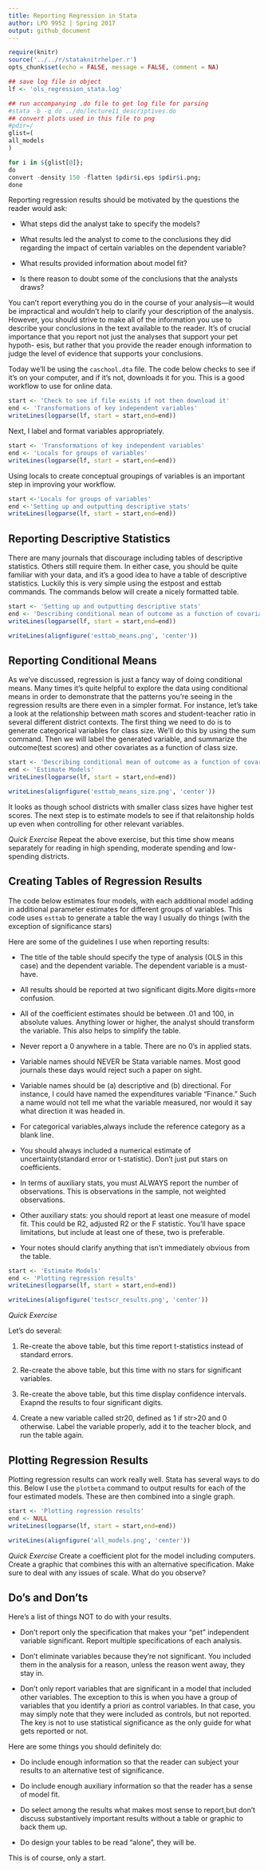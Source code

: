 ```yaml
---
title: Reporting Regression in Stata 
author: LPO 9952 | Spring 2017
output: github_document
---
```

  
```r
require(knitr)
source('../../r/stataknitrhelper.r')
opts_chunk$set(echo = FALSE, message = FALSE, comment = NA)
```


```r
## save log file in object
lf <- 'ols_regression_stata.log'
```


```r
## run accompanying .do file to get log file for parsing
#stata -b -q do ../do/lecture11_descriptives.do
## convert plots used in this file to png
#pdir=/
glist=(
all_models
)

for i in ${glist[@]};
do
convert -density 150 -flatten $pdir$i.eps $pdir$i.png;
done
```

Reporting regression results should be motivated by the questions the reader would ask:

- What steps did the analyst take to specify the models?

- What results led the analyst to come to the conclusions they did regarding the impact of certain variables on the dependent variable?

- What results provided information about model fit?

- Is there reason to doubt some of the conclusions that the analysts draws?

You can’t report everything you do in the course of your analysis—it would be impractical and wouldn’t help to clarify your description of the analysis. However, you should strive to make all of the information you use to describe your conclusions in the text available to the reader.
It’s of crucial importance that you report not just the analyses that support your pet hypoth- esis, but rather that you provide the reader enough information to judge the level of evidence that supports your conclusions.

Today we'll be using the `caschool.dta` file. The code below checks to see if it's on your computer, and if it's not, downloads it for you. This is a good workflow to use for online data. 

```r
start <- 'Check to see if file exists if not then download it'
end <- 'Transformations of key independent variables'
writeLines(logparse(lf, start = start,end=end))
``` 

Next, I label and format variables appropriately. 

```r
start <- 'Transformations of key independent variables'
end <- 'Locals for groups of variables'
writeLines(logparse(lf, start = start,end=end))
```

Using locals to create conceptual groupings of variables is an important step in improving your workflow. 

```r
start <-'Locals for groups of variables' 
end <-'Setting up and outputting descriptive stats'
writeLines(logparse(lf, start = start,end=end))
```




## Reporting Descriptive Statistics

There are many journals that discourage including tables of descriptive statistics. Others still require them. In either case, you should be quite familiar with your data, and it’s a good idea to have a table of descriptive statistics. Luckily this is very simple using the estpost and esttab commands. The commands below will create a nicely formatted table. 


```r
start <- 'Setting up and outputting descriptive stats'
end <- 'Describing conditional mean of outcome as a function of covariates'
writeLines(logparse(lf, start = start,end=end))
```


```r
writeLines(alignfigure('esttab_means.png', 'center'))
```

## Reporting Conditional Means

As we've discussed, regression is just a fancy way of doing conditional means. Many times it’s quite helpful 
to explore the data using conditional means in order to demonstrate that the patterns you’re seeing in the 
regression results are there even in a simpler format. For instance, let’s take a look at the relationship 
between math scores and student-teacher ratio in several different district contexts. The first thing we need 
to do is to generate categorical variables for class size. We’ll do this by using the sum command. Then we will label the 
generated variable, and summarize the outcome(test scores) and other covariates as a function of class size. 

```r
start <- 'Describing conditional mean of outcome as a function of covariates'
end <- 'Estimate Models'
writeLines(logparse(lf, start = start,end=end))
```

```r
writeLines(alignfigure('esttab_means_size.png', 'center'))
```

It looks as though school districts with smaller class sizes have higher test scores. The next step is to estimate models to see
if that relaitonship holds up even when controlling for other relevant variables. 

*Quick Exercise * Repeat the above exercise, but this time show means separately for reading in high spending, moderate spending and low- spending districts. 

## Creating Tables of Regression Results 

The code below estimates four models, with each additional model adding in additional parameter estimates 
for different groups of variables. This code uses `esttab` to generate a table the way I usually do things (with the exception of significance stars)

Here are some of the guidelines I use when reporting results:

- The title of the table should specify the type of analysis (OLS in this case) and the dependent variable. The dependent variable is a must-have.

- All results should be reported at two significant digits.More digits=more confusion.

- All of the coefficient estimates should be between .01 and 100, in absolute values. Anything lower or higher, the analyst should transform the variable. This also helps to simplify the table.

- Never report a 0 anywhere in a table. There are no 0's in applied stats. 

- Variable names should NEVER be Stata variable names. Most good journals these days would reject such a paper on sight.

- Variable names should be (a) descriptive and (b) directional. For instance, I could have named the expenditures variable “Finance.” Such a name would not tell me what the variable measured, nor would it say what direction it was headed in.

- For categorical variables,always include the reference category as a blank line.

- You should always included a numerical estimate of uncertainty(standard error or t-statistic). Don’t just put stars on coefficients.

- In terms of auxiliary stats, you must ALWAYS report the number of observations. This is observations in the sample, not weighted observations.

- Other auxiliary stats: you should report at least one measure of model fit. This could be R2, adjusted R2 or the F statistic. You’ll have space limitations, but include at least one of these, two is preferable.

- Your notes should clarify anything that isn’t immediately obvious from the table.

```r
start <- 'Estimate Models'
end <- 'Plotting regression results'
writeLines(logparse(lf, start = start,end=end))
```


```r
writeLines(alignfigure('testscr_results.png', 'center'))
```

*Quick Exercise*

Let’s do several:

1. Re-create the above table, but this time report t-statistics instead of standard errors.

2. Re-create the above table, but this time with no stars for significant variables.

3. Re-create the above table, but this time display confidence intervals. Exapnd the results to four significant digits.

4. Create a new variable called str20, defined as 1 if str>20 and 0 otherwise. Label the variable properly, add it to the 
teacher block, and run the table again. 


## Plotting Regression Results

Plotting regression results can work really well. Stata has several ways to do this. Below I use the `plotbeta` command to output results for each of the four estimated models. These are then combined into a single graph. 

```r
start <- 'Plotting regression results'
end <- NULL
writeLines(logparse(lf, start = start,end=end))
```


```r
writeLines(alignfigure('all_models.png', 'center'))
```

*Quick Exercise* Create a coefficient plot for the model including computers. Create a graphic that combines this with an alternative specification. Make sure to deal with any issues of scale. What do you observe?

## Do’s and Don’ts

Here’s a list of things NOT to do with your results.

- Don’t report only the specification that makes your “pet” independent variable significant. Report multiple specifications of each analysis.

- Don’t eliminate variables because they’re not significant. You included them in the analysis for a reason, unless the reason went away, they stay in.

- Don’t only report variables that are significant in a model that included other variables. The exception to this is when you have a group of variables that you identify a priori as control variables. In that case, you may simply note that they were included as controls, but not reported. The key is not to use statistical significance as the only guide for what gets reported or not. 

Here are some things you should definitely do:

- Do include enough information so that the reader can subject your results to an alternative test of significance.

- Do include enough auxiliary information so that the reader has a sense of model fit.

- Do select among the results what makes most sense to report,but don’t discuss substantively important results without a table or graphic to back them up.

- Do design your tables to be read "alone", they will be.

This is of course, only a start.
